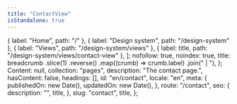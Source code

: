 ```yaml
---
title: "ContactView"
isStandalone: true
---
```


  { label: "Home", path: "/" },
  { label: "Design system", path: "/design-system" },
  { label: "Views", path: "/design-system/views" },
  { label: title, path: "/design-system/views/contact-view" },
];
  nofollow: true,
  noindex: true,
  title: breadcrumb
    .slice(1)
    .reverse()
    .map((crumb) => crumb.label)
    .join(" | "),
};
  Content: null,
  collection: "pages",
  description: "The contact page.",
  hasContent: false,
  headings: [],
  id: "en/contact",
  locale: "en",
  meta: {
    publishedOn: new Date(),
    updatedOn: new Date(),
  },
  route: "/contact",
  seo: {
    description: "",
    title,
  },
  slug: "contact",
  title,
};

<ContactView breadcrumb={breadcrumb} entry={fakePage} seo={seo} />
